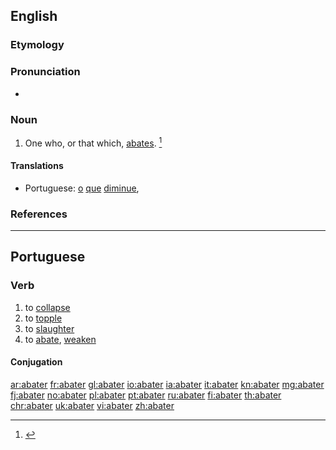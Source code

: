 ==English==

===Etymology===
{{suffix|abate|er|lang=en}}

===Pronunciation===
* {{a|GenAm}} {{IPA|/əˈbeɪ.tɚ/|lang=en}}

===Noun===
{{en-noun}}

# One who, or that which, [[abate]]s. {{defdate|Early 19<sup>th</sup> century.}}<ref>{{R:SOED5|page=2}}</ref>

====Translations====
{{trans-top|one who, or that which, abates}}
* Portuguese: [[o]] [[que]] [[diminue]], {{t|pt|modifica}}
{{trans-mid}}
{{trans-bottom}}

===References===
<references/>
----
==Portuguese==

===Verb===
{{pt-verb|abat|er}}

# to [[collapse]]
# to [[topple]]
# to [[slaughter]]
# to [[abate]], [[weaken]]

====Conjugation====
{{pt-conj|abat|er}}

[[ar:abater]]
[[fr:abater]]
[[gl:abater]]
[[io:abater]]
[[ia:abater]]
[[it:abater]]
[[kn:abater]]
[[mg:abater]]
[[fj:abater]]
[[no:abater]]
[[pl:abater]]
[[pt:abater]]
[[ru:abater]]
[[fi:abater]]
[[th:abater]]
[[chr:abater]]
[[uk:abater]]
[[vi:abater]]
[[zh:abater]]